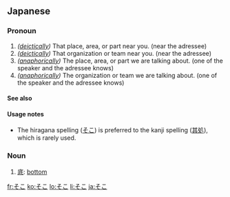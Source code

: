==Japanese==
===Pronoun===
{{ja-pos|h|pronoun|kanji=其処|rom=soko}}
# ''([[deictically]])'' That place, area, or part near you. (near the adressee)
# ''([[deictically]])'' That organization or team near you. (near the adressee)
# ''([[anaphorically]])'' The place, area, or part we are talking about. (one of the speaker and the adressee knows)
# ''([[anaphorically]])'' The organization or team we are talking about. (one of the speaker and the adressee knows)

====See also====
{{Japanese demonstratives}}

====Usage notes====
*The hiragana spelling ([[そこ]]) is preferred to the kanji spelling ([[其処]]), which is rarely used.

===Noun===
{{ja-noun|h|rom=soko}}
# [[底]]: [[bottom]]

[[fr:そこ]]
[[ko:そこ]]
[[lo:そこ]]
[[li:そこ]]
[[ja:そこ]]
